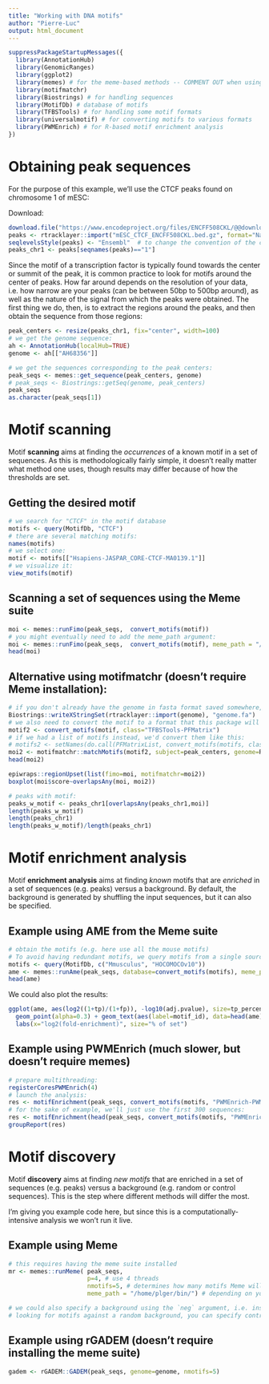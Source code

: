 ```yaml
---
title: "Working with DNA motifs"
author: "Pierre-Luc"
output: html_document
---
```


```r
suppressPackageStartupMessages({
  library(AnnotationHub)
  library(GenomicRanges)
  library(ggplot2)
  library(memes) # for the meme-based methods -- COMMENT OUT when using alternatives
  library(motifmatchr)
  library(Biostrings) # for handling sequences
  library(MotifDb) # database of motifs
  library(TFBSTools) # for handling some motif formats
  library(universalmotif) # for converting motifs to various formats
  library(PWMEnrich) # for R-based motif enrichment analysis
})
```


# Obtaining peak sequences

For the purpose of this example, we'll use the CTCF peaks found on chromosome 1 of mESC:

Download:

```r
download.file("https://www.encodeproject.org/files/ENCFF508CKL/@@download/ENCFF508CKL.bed.gz", "mESC_CTCF_ENCFF508CKL.bed.gz")
peaks <- rtracklayer::import("mESC_CTCF_ENCFF508CKL.bed.gz", format="NarrowPeak")
seqlevelsStyle(peaks) <- "Ensembl"  # to change the convention of the chromosome names to ensembl (i.e. without 'chr')
peaks_chr1 <- peaks[seqnames(peaks)=="1"]
```



Since the motif of a transcription factor is typically found towards the center or summit of the peak, it is common practice to look for motifs around the center of peaks. 
How far around depends on the resolution of your data, i.e. how narrow are your peaks (can be between 50bp to 500bp around), as well as the nature of the signal from which the peaks were obtained.
The first thing we do, then, is to extract the regions around the peaks, and then obtain the sequence from those regions:

```r
peak_centers <- resize(peaks_chr1, fix="center", width=100)
# we get the genome sequence:
ah <- AnnotationHub(localHub=TRUE)
genome <- ah[["AH68356"]]

# we get the sequences corresponding to the peak centers:
peak_seqs <- memes::get_sequence(peak_centers, genome)
# peak_seqs <- Biostrings::getSeq(genome, peak_centers)
peak_seqs
as.character(peak_seqs[1])
```



# Motif scanning

Motif **scanning** aims at finding the _occurrences_ of a known motif in a set of sequences.
As this is methodologically fairly simple, it doesn't really matter what method one uses, though results may differ because of how the thresholds are set.

## Getting the desired motif

```r
# we search for "CTCF" in the motif database
motifs <- query(MotifDb, "CTCF")
# there are several matching motifs:
names(motifs)
# we select one:
motif <- motifs[["Hsapiens-JASPAR_CORE-CTCF-MA0139.1"]]
# we visualize it:
view_motifs(motif)
```


## Scanning a set of sequences using the Meme suite

```r
moi <- memes::runFimo(peak_seqs,  convert_motifs(motif))
# you might eventually need to add the meme_path argument:
moi <- memes::runFimo(peak_seqs,  convert_motifs(motif), meme_path = "/home/plger/bin/")
head(moi)
```


## Alternative using motifmatchr (doesn't require Meme installation):

```r
# if you don't already have the genome in fasta format saved somewhere, convert it to that format:
Biostrings::writeXStringSet(rtracklayer::import(genome), "genome.fa")
# we also need to convert the motif to a format that this package will accept
motif2 <- convert_motifs(motif, class="TFBSTools-PFMatrix")
# if we had a list of motifs instead, we'd convert them like this:
# motifs2 <- setNames(do.call(PFMatrixList, convert_motifs(motifs, class="TFBSTools-PFMatrix")), names(motifs))
moi2 <- motifmatchr::matchMotifs(motif2, subject=peak_centers, genome=Rsamtools::FaFile("genome.fa"), out="positions")[[1]]
head(moi2)
```


```r
epiwraps::regionUpset(list(fimo=moi, motifmatchr=moi2))
boxplot(moi$score~overlapsAny(moi, moi2))
```


```r
# peaks with motif:
peaks_w_motif <- peaks_chr1[overlapsAny(peaks_chr1,moi)]
length(peaks_w_motif)
length(peaks_chr1)
length(peaks_w_motif)/length(peaks_chr1)
```




# Motif enrichment analysis

Motif **enrichment analysis** aims at finding _known_ motifs that are _enriched_ in a set of sequences (e.g. peaks) versus a background.
By default, the background is generated by shuffling the input sequences, but it can also be specified.



## Example using AME from the Meme suite

```r
# obtain the motifs (e.g. here use all the mouse motifs)
# To avoid having redundant motifs, we query motifs from a single source:
motifs <- query(MotifDb, c("Mmusculus", "HOCOMOCOv10"))
ame <- memes::runAme(peak_seqs, database=convert_motifs(motifs), meme_path="/home/plger/bin/")
head(ame)
```

We could also plot the results:

```r
ggplot(ame, aes(log2((1+tp)/(1+fp)), -log10(adj.pvalue), size=tp_percent)) + 
  geom_point(alpha=0.3) + geom_text(aes(label=motif_id), data=head(ame)) +
  labs(x="log2(fold-enrichment)", size="% of set")
```


## Example using PWMEnrich (much slower, but doesn't require memes)

```r
# prepare multithreading:
registerCoresPWMEnrich(4)
# launch the analysis:
res <- motifEnrichment(peak_seqs, convert_motifs(motifs, "PWMEnrich-PWM"))
# for the sake of example, we'll just use the first 300 sequences:
res <- motifEnrichment(head(peak_seqs, convert_motifs(motifs, "PWMEnrich-PWM"))
groupReport(res)
```





# Motif discovery

Motif **discovery** aims at finding _new motifs_ that are enriched in a set of sequences (e.g. peaks) versus a background (e.g. random or control sequences). This is the step where different methods will differ the most.

I'm giving you example code here, but since this is a computationally-intensive analysis we won't run it live.

## Example using Meme

```r
# this requires having the meme suite installed
mr <- memes::runMeme( peak_seqs,
                      p=4, # use 4 threads
                      nmotifs=5, # determines how many motifs Meme will try to find\
                      meme_path = "/home/plger/bin/") # depending on your setup, you might need to specify where the meme binaries were installed

# we could also specify a background using the `neg` argument, i.e. instead of 
# looking for motifs against a random background, you can specify control (i.e. non-peak) sequences
```


## Example using rGADEM (doesn't require installing the meme suite)

```r
gadem <- rGADEM::GADEM(peak_seqs, genome=genome, nmotifs=5)
```


